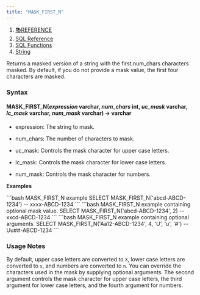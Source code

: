 ```yaml
---
title: "MASK_FIRST_N"
---
```


1. [📚REFERENCE](/reference)
2. [SQL Reference](/reference/sql-reference)
3. [SQL Functions](/reference/sql-reference/all-functions)
4. [String](/reference/sql-reference/all-functions/string)

Returns a masked version of a string with the first num\_chars characters masked. By default, if you do not provide a mask value, the first four characters are masked.

### Syntax

#### MASK\_FIRST\_N(*expression* varchar, *num\_chars* int, *uc\_mask* varchar, *lc\_mask* varchar, *num\_mask* varchar) → varchar

* expression: The string to mask.

* num\_chars: The number of characters to mask.

* uc\_mask: Controls the mask character for upper case letters.

* lc\_mask: Controls the mask character for lower case letters.

* num\_mask: Controls the mask character for numbers.

**Examples**

<CodeGroup>
  ```bash MASK_FIRST_N example
  SELECT MASK_FIRST_N('abcd-ABCD-1234')
  -- xxxx-ABCD-1234
  ```
</CodeGroup>

<CodeGroup>
  ```bash MASK_FIRST_N example containing optional mask value.
  SELECT MASK_FIRST_N('abcd-ABCD-1234', 2)
  -- xxcd-ABCD-1234
  ```
</CodeGroup>

<CodeGroup>
  ```bash MASK_FIRST_N example containing optional arguments.
  SELECT MASK_FIRST_N('Aa12-ABCD-1234', 4, 'U', 'u', '#')
  -- Uu##-ABCD-1234
  ```
</CodeGroup>

### Usage Notes

By default, upper case letters are converted to `X`, lower case letters are converted to `x`, and numbers are converted to `n`. You can override the characters used in the mask by supplying optional arguments. The second argument controls the mask character for upper case letters, the third argument for lower case letters, and the fourth argument for numbers.
